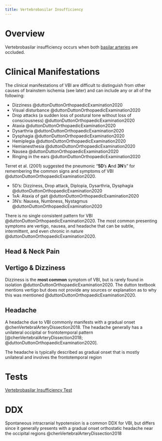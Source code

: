 ```yaml
---
title: Vertebrobasilar Insufficiency 
---
```


# Overview

Vertebrobasilar insufficiency occurs when both [basilar arteries]({{< var ref-basilar-artery.path >}}) are occluded.

# Clinical Manifestations 

The clinical manifestations of VBI are difficult to distinguish from other causes of brainstem ischemia (see later) and can include any or all of the following: 

- Dizziness @duttonDuttonOrthopaedicExamination2020
- Visual disturbance @duttonDuttonOrthopaedicExamination2020
- Drop attacks (a sudden loss of postural tone without loss of consciousness) @duttonDuttonOrthopaedicExamination2020
- Ataxia @duttonDuttonOrthopaedicExamination2020
- Dysarthria @duttonDuttonOrthopaedicExamination2020
- Dysphagia @duttonDuttonOrthopaedicExamination2020
- Hemiplegia @duttonDuttonOrthopaedicExamination2020
- Hemianesthesia @duttonDuttonOrthopaedicExamination2020
- Nausea @duttonDuttonOrthopaedicExamination2020
- Ringing in the ears @duttonDuttonOrthopaedicExamination2020

:::{.callout-note}
Terret et al. (2001) suggested the pneumonic "**5D**'s **A**nd **3N**'s" for remembering the common signs and symptoms of VBI @duttonDuttonOrthopaedicExamination2020. 

- 5D's: Dizziness, Drop attack, Diplopia, Dysarthria, Dysphagia @duttonDuttonOrthopaedicExamination2020
- 1xA: Ataxia of gait @duttonDuttonOrthopaedicExamination2020
- 3N's: Nausea, Numbness, Nystagmus @duttonDuttonOrthopaedicExamination2020
:::

There is no single consistent pattern for VBI @duttonDuttonOrthopaedicExamination2020.
The most common presenting symptoms are vertigo, nausea, and headache that can be subtle, intermittent, and even chronic in nature @duttonDuttonOrthopaedicExamination2020.

## Head & Neck Pain


## Vertigo & Dizziness
Dizziness is the **most common** symptom of VBI, but is rarely found in isolation @duttonDuttonOrthopaedicExamination2020.
The dutton textbook mentions vertigo but does not provide any sources or explanation as to why this was mentioned @duttonDuttonOrthopaedicExamination2020.

## Headache
A headache due to VBI commonly manifests with a gradual onset @chenVertebralArteryDissection2018. The headache generally has a unilateral occipital or frontotemporal pattern [@chenVertebralArteryDissection2018; @duttonDuttonOrthopaedicExamination2020].

The headache is typically described as gradual onset that is mostly unilateral and involves the frontotemporal region

# Tests 
[Vertebrobasilar Insufficiency Test]({{< var ref-VBI-vertebrobasilar-insufficiency-test.path >}})

# DDX 
Spontaneous intracranial hypotension is a common DDX for VBI, but differs since it generally presents with a gradual onset orthostatic headache near the occipital regions @chenVertebralArteryDissection2018